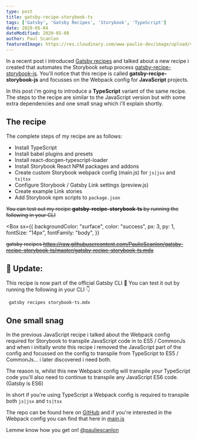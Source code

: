```yaml
---
type: post
title: gatsby-recipe-storybook-ts
tags: ['Gatsby', 'Gatsby Recipes', 'Storybook', 'TypeScript']
date: 2020-05-04
dateModified: 2020-05-08
author: Paul Scanlon
featuredImage: https://res.cloudinary.com/www-paulie-dev/image/upload/v1595915588/paulie.dev/2020/05/gatsby-recipe-storybook-ts_a6po61.jpg
---
```


In a recent post i introduced [Gatsby recipes](https://www.gatsbyjs.org/blog/2020-04-15-announcing-gatsby-recipes/) and
talked about a new recipe i created that automates the Storybook setup process
[gatsby-recipe-storybook-js](/posts/2020/04/gatsby-recipe-storybook-js/). You'll notice that this recipe is called
**gatsby-recipe-storybook-js** and focusses on the Webpack config for **JavaScript** projects.

In this post i'm going to introduce a **TypeScript** variant of the same recipe. The steps to the recipe are similar to
the JavaScript version but with some extra dependencies and one small snag which i'll explain shortly.

## The recipe

The complete steps of my recipe are as follows:

- Install TypeScript
- Install babel plugins and presets
- Install react-docgen-typescript-loader
- Install Storybook React NPM packages and addons
- Create custom Storybook webpack config (main.js) for `js|jsx` and `ts|tsx`
- Configure Storybook / Gatsby Link settings (preview.js)
- Create example Link stories
- Add Storybook npm scripts to `package.json`

~~You can test out my recipe **gatsby-recipe-storybook-ts** by running the following in your CLI~~

<Box
  sx={{
    backgroundColor: "surface",
    color: "success",
    px: 3,
    py: 1,
    fontSize: "14px",
    fontFamily: "body",
  }}
>

~~gatsby recipes
https://raw.githubusercontent.com/PaulieScanlon/gatsby-recipe-storybook-ts/master/gatsby-recipe-storybook-ts.mdx~~

</Box>

## 🚨 Update:

This recipe is now part of the official Gatsby CLI 🎉 You can test it out by running the following in your CLI 👇

```sh
 gatsby recipes storybook-ts.mdx
```

## One small snag

In the previous JavaScript recipe i talked about the Webpack config required for Storybook to transpile JavaScript code
in to ES5 / CommonJs and when i initially wrote this recipe i removed the JavaScript part of the config and focussed on
the config to transpile from TypeScript to ES5 / CommonJs... i later discovered i need both.

The reason is, whilst this new Webpack config will transpile _your_ TypeScript code you'll also need to continue to
transpile any JavaScript ES6 code. (Gatsby is ES6)

In short if you're using TypeScript a Webpack config is required to transpile both `js|jsx` and `ts|tsx`

The repo can be found here on [GitHub](https://github.com/PaulieScanlon/gatsby-recipe-storybook-ts) and if you're
interested in the Webpack config you can find that here in
[main.js](https://github.com/PaulieScanlon/gatsby-recipe-storybook-ts/blob/master/recipe/main.js)

Lemme know how you get on! [@pauliescanlon](https://twitter.com/PaulieScanlon)
